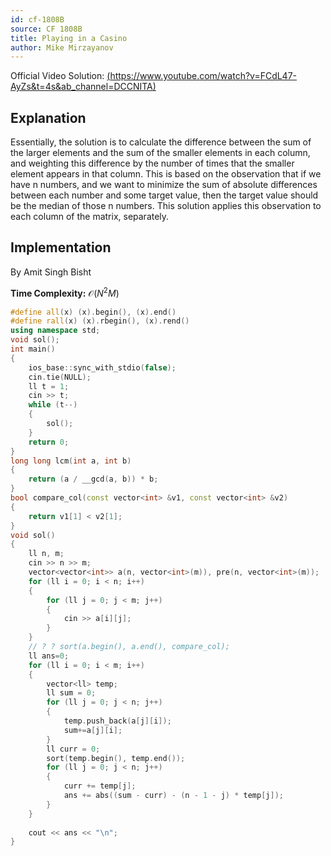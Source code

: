 ```yaml
---
id: cf-1808B
source: CF 1808B
title: Playing in a Casino
author: Mike Mirzayanov
---
```


Official Video Solution: [(https://www.youtube.com/watch?v=FCdL47-AyZs&t=4s&ab_channel=DCCNITA)]()

## Explanation


Essentially, the solution is to calculate the difference between the sum of the larger elements and the sum of the smaller 
elements in each column, and weighting this difference by the number of times that the smaller element appears in that column. 
This is based on the observation that if we have n numbers, and we want to minimize the sum of absolute differences between
each number and some target value, then the target value should be the median of those n numbers. This solution applies this 
observation to each column of the matrix, separately.
  
## Implementation

By Amit Singh Bisht

**Time Complexity:** $\mathcal{O}(N^2 M)$

<Youtube id="lR2clYk3B6g" />

<Spoiler title="Video Solution Code">
  

<LanguageSection>
<CPPSection>

```cpp
#define all(x) (x).begin(), (x).end()
#define rall(x) (x).rbegin(), (x).rend()
using namespace std;
void sol();
int main()
{
    ios_base::sync_with_stdio(false);
    cin.tie(NULL);
    ll t = 1;
    cin >> t;
    while (t--)
    {
        sol();
    }
    return 0;
}
long long lcm(int a, int b)
{
    return (a / __gcd(a, b)) * b;
}
bool compare_col(const vector<int> &v1, const vector<int> &v2)
{
    return v1[1] < v2[1];
}
void sol()
{
    ll n, m;
    cin >> n >> m;
    vector<vector<int>> a(n, vector<int>(m)), pre(n, vector<int>(m));
    for (ll i = 0; i < n; i++)
    {
        for (ll j = 0; j < m; j++)
        {
            cin >> a[i][j];
        }
    }
    // ? ? sort(a.begin(), a.end(), compare_col);
    ll ans=0;
    for (ll i = 0; i < m; i++)
    {
        vector<ll> temp;
        ll sum = 0;
        for (ll j = 0; j < n; j++)
        {
            temp.push_back(a[j][i]);
            sum+=a[j][i];
        }
        ll curr = 0;
        sort(temp.begin(), temp.end());
        for (ll j = 0; j < n; j++)
        {
            curr += temp[j];
            ans += abs((sum - curr) - (n - 1 - j) * temp[j]);
        }
    }
    
    cout << ans << "\n";
}
```
</CPPSection>
  
